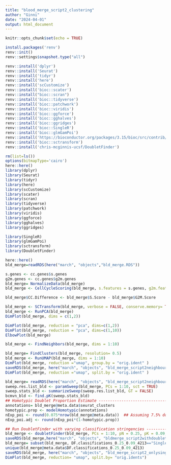 ```yaml
---
title: "blood_merge_script2_clustering"
author: "Ginni"
date: "2024-04-01"
output: html_document
---
```


```r
knitr::opts_chunk$set(echo = TRUE)
```

```r
install.packages('renv')
renv::init()
renv::settings$snapshot.type("all")
```
```r
renv::install('dplyr')
renv::install('Seurat')
renv::install('tidyr')
renv::install('here')
renv::install('scCustomize')
renv::install('bioc::scater')
renv::install("bioc::scran")
renv::install('bioc::tidyverse')
renv::install('bioc::patchwork')
renv::install('bioc::viridis')
renv::install('bioc::ggforce')
renv::install('bioc::gghalves')
renv::install('bioc::ggridges')
renv::install('bioc::SingleR')
renv::install('bioc::glmGamPoi')
renv::install('https://bioconductor.org/packages/3.15/bioc/src/contrib/glmGamPoi_1.8.0.tar.gz')
renv::install('bioc::sctransform')
renv::install('chris-mcginnis-ucsf/DoubletFinder')
```

```r
rm(list=ls())
options(bitmapType='cairo')
here::here()
library(dplyr)
library(Seurat)
library(tidyr)
library(here)
library(scCustomize)
library(scater)
library(scran)
library(tidyverse)
library(patchwork)
library(viridis)
library(ggforce)
library(gghalves)
library(ggridges)

library(SingleR)
library(glmGamPoi)
library(sctransform)
library(DoubletFinder)
```

```r
here::here()
bld_merge=readRDS(here("march", "objects","bld_merge.RDS"))

```


```r
s.genes <- cc.genes$s.genes
g2m.genes <- cc.genes$g2m.genes
bld_merge= NormalizeData(bld_merge)
bld_merge <- CellCycleScoring(bld_merge, s.features = s.genes, g2m.features = g2m.genes, set.ident = TRUE)

bld_merge$CC.Difference <- bld_merge$S.Score - bld_merge$G2M.Score
```



```r
bld_merge <- SCTransform(bld_merge, verbose = FALSE, conserve.memory= TRUE, vst.flavor = "v2", ncells= 5000, min_cells=1, vars.to.regress = "CC.Difference")
bld_merge <- RunPCA(bld_merge)
DimPlot(bld_merge, dims = c(1,2))
```

```r
DimPlot(bld_merge, reduction = "pca", dims=c(1,2))
DimPlot(bld_merge, reduction = "pca", dims=c(1,10))
ElbowPlot(bld_merge)
```

```r
bld_merge <- FindNeighbors(bld_merge, dims = 1:10)

```

```r
bld_merge= FindClusters(bld_merge, resolution= 0.5)
bld_merge <- RunUMAP(bld_merge, dims = 1:10)
DimPlot(bld_merge, reduction ="umap", group.by = "orig.ident" )
saveRDS(bld_merge, here("march", "objects", "bld_merge_script2neighbours.rds"))
DimPlot(bld_merge, reduction ="umap", split.by = "orig.ident" )
```


```r
bld_merge= readRDS(here("march", "objects", "bld_merge_script2neighbours.rds"))
sweep.res.list_bld <- paramSweep(bld_merge, PCs = 1:10, sct = TRUE)
sweep.stats_bld <- summarizeSweep(sweep.res.list_bld, GT = FALSE)
bcmvn_bld <- find.pK(sweep.stats_bld)
## Homotypic Doublet Proportion Estimate --------------------------------------------------------------------------------
annotations= bld_merge@meta.data$seurat_clusters
homotypic.prop <- modelHomotypic(annotations)       
nExp_poi <- round(0.075*nrow(bld_merge@meta.data))  ## Assuming 7.5% doublet formation rate - tailor for your dataset
nExp_poi.adj <- round(nExp_poi*(1-homotypic.prop))

## Run DoubletFinder with varying classification stringencies ----------------------------------------------------------------
bld_merge <- doubletFinder(bld_merge, PCs = 1:10, pN = 0.25, pK = 0.09, nExp = nExp_poi, reuse.pANN = FALSE, sct = TRUE)
saveRDS(bld_merge,here("march", "objects", "bldmerge_script2withdoubletclassification.rds"))
bld_merge= subset(bld_merge, DF.classifications_0.25_0.09_4213=="Singlet" )
unique(bld_merge@meta.data$DF.classifications_0.25_0.09_4213)
saveRDS(bld_merge, here("march", "objects", "bld_merge_script2_onlysinglets.rds"))
DimPlot(bld_merge, reduction= "umap", split.by= "orig.idents")
```
